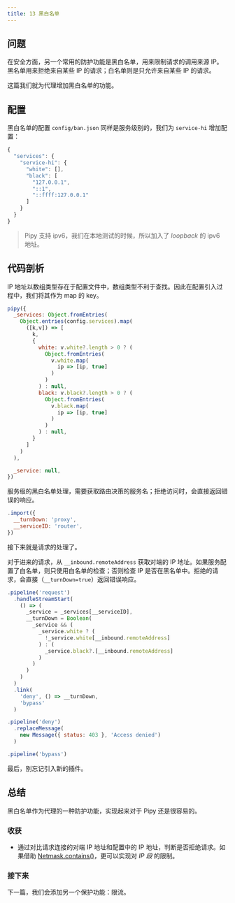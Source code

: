 ```yaml
---
title: 13 黑白名单
---
```


## 问题

在安全方面，另一个常用的防护功能是黑白名单，用来限制请求的调用来源 IP。黑名单用来拒绝来自某些 IP 的请求；白名单则是只允许来自某些 IP 的请求。

这篇我们就为代理增加黑白名单的功能。

## 配置

黑白名单的配置 `config/ban.json` 同样是服务级别的，我们为 `service-hi` 增加配置：

```js
{
  "services": {
    "service-hi": {
      "white": [],
      "black": [
        "127.0.0.1",
        "::1",
        "::ffff:127.0.0.1"
      ]
    }
  }
}
```

> Pipy 支持 ipv6，我们在本地测试的时候，所以加入了 *loopback* 的 ipv6 地址。

## 代码剖析

IP 地址以数组类型存在于配置文件中，数组类型不利于查找。因此在配置引入过程中，我们将其作为 map 的 key。

```js
pipy({
  _services: Object.fromEntries(
    Object.entries(config.services).map(
      ([k,v]) => [
        k,
        {
          white: v.white?.length > 0 ? (
            Object.fromEntries(
              v.white.map(
                ip => [ip, true]
              )
            )
          ) : null,
          black: v.black?.length > 0 ? (
            Object.fromEntries(
              v.black.map(
                ip => [ip, true]
              )
            )
          ) : null,
        }
      ]
    )
  ),

  _service: null,
})
```

服务级的黑白名单处理，需要获取路由决策的服务名；拒绝访问时，会直接返回错误的响应。

```js
.import({
  __turnDown: 'proxy',
  __serviceID: 'router',
})
```

接下来就是请求的处理了。

对于进来的请求，从 `__inbound.remoteAddress` 获取对端的 IP 地址。如果服务配置了白名单，则只使用白名单的检查；否则检查 IP 是否在黑名单中。拒绝的请求，会直接（`__turnDown=true`）返回错误响应。

```js
.pipeline('request')
  .handleStreamStart(
    () => (
      _service = _services[__serviceID],
      __turnDown = Boolean(
        _service && (
          _service.white ? (
            !_service.white[__inbound.remoteAddress]
          ) : (
            _service.black?.[__inbound.remoteAddress]
          )
        )
      )
    )
  )
  .link(
    'deny', () => __turnDown,
    'bypass'
  )

.pipeline('deny')
  .replaceMessage(
    new Message({ status: 403 }, 'Access denied')
  )

.pipeline('bypass')  
```

最后，别忘记引入新的插件。

## 总结

黑白名单作为代理的一种防护功能，实现起来对于 Pipy 还是很容易的。

### 收获

* 通过对比请求连接的对端 IP 地址和配置中的 IP 地址，判断是否拒绝请求。如果借助 [Netmask.contains()](/reference/api/Netmask/contains)，更可以实现对 *IP 段* 的限制。

### 接下来

下一篇，我们会添加另一个保护功能：限流。